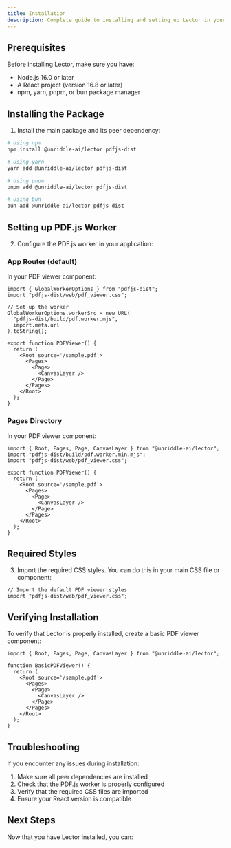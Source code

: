 ```yaml
---
title: Installation
description: Complete guide to installing and setting up Lector in your React application
---
```


## Prerequisites

Before installing Lector, make sure you have:

- Node.js 16.0 or later
- A React project (version 16.8 or later)
- npm, yarn, pnpm, or bun package manager

## Installing the Package

1. Install the main package and its peer dependency:

```bash
# Using npm
npm install @unriddle-ai/lector pdfjs-dist

# Using yarn
yarn add @unriddle-ai/lector pdfjs-dist

# Using pnpm
pnpm add @unriddle-ai/lector pdfjs-dist

# Using bun
bun add @unriddle-ai/lector pdfjs-dist
```

## Setting up PDF.js Worker

2. Configure the PDF.js worker in your application:

### App Router (default)

In your PDF viewer component:

```tsx
import { GlobalWorkerOptions } from "pdfjs-dist";
import "pdfjs-dist/web/pdf_viewer.css";

// Set up the worker
GlobalWorkerOptions.workerSrc = new URL(
  "pdfjs-dist/build/pdf.worker.mjs",
  import.meta.url
).toString();

export function PDFViewer() {
  return (
    <Root source='/sample.pdf'>
      <Pages>
        <Page>
          <CanvasLayer />
        </Page>
      </Pages>
    </Root>
  );
}
```

### Pages Directory

In your PDF viewer component:

```tsx
import { Root, Pages, Page, CanvasLayer } from "@unriddle-ai/lector";
import "pdfjs-dist/build/pdf.worker.min.mjs";
import "pdfjs-dist/web/pdf_viewer.css";

export function PDFViewer() {
  return (
    <Root source='/sample.pdf'>
      <Pages>
        <Page>
          <CanvasLayer />
        </Page>
      </Pages>
    </Root>
  );
}
```

## Required Styles

3. Import the required CSS styles. You can do this in your main CSS file or component:

```tsx
// Import the default PDF viewer styles
import "pdfjs-dist/web/pdf_viewer.css";
```

## Verifying Installation

To verify that Lector is properly installed, create a basic PDF viewer component:

```tsx
import { Root, Pages, Page, CanvasLayer } from "@unriddle-ai/lector";

function BasicPDFViewer() {
  return (
    <Root source='/sample.pdf'>
      <Pages>
        <Page>
          <CanvasLayer />
        </Page>
      </Pages>
    </Root>
  );
}
```

## Troubleshooting

If you encounter any issues during installation:

1. Make sure all peer dependencies are installed
2. Check that the PDF.js worker is properly configured
3. Verify that the required CSS files are imported
4. Ensure your React version is compatible

## Next Steps

Now that you have Lector installed, you can:

<Cards>
  <Card
    title='Learn Basic Usage'
    href='/docs/basic-usage'
    description='Get started with core components'
  />
  <Card title='View Examples' href='/docs/code/basic' description='See Lector in action' />
</Cards>
